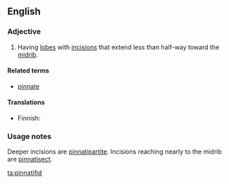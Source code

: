 ==English==

===Adjective===
{{en-adj|-}}

# {{botany|of leaves}} Having [[lobe]]s with [[incision]]s that extend less than half-way toward the [[midrib]].

====Related terms====
* [[pinnate]]

====Translations====
* Finnish: {{t-|fi|halkoinen}}

===Usage notes===
Deeper incisions are [[pinnatipartite]]. Incisions reaching nearly to the midrib are [[pinnatisect]].

[[ta:pinnatifid]]